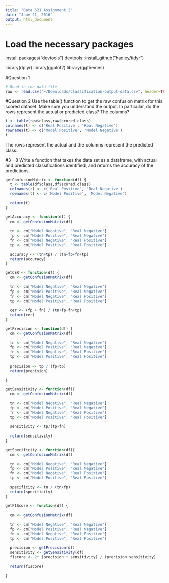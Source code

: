 ```yaml
---
title: "Data 621 Assignment 2"
date: "June 21, 2016"
output: html_document
---
```

# Load the necessary packages
install.packages("devtools")
devtools::install_github("hadley/tidyr")

library(dplyr)
library(ggplot2)
library(ggthemes)

#Question 1
```r
# Read in the data file
raw <- read.csv("~/Downloads/classification-output-data.csv", header=TRUE, stringsAsFactors=FALSE, fileEncoding="latin1")
```

#Question 2
Use the table() function to get the raw confusion matrix for this scored dataset. Make sure you understand the output. In particular, do the rows represent the actual or predicted class? The columns?

```r
t <- table(raw$class,raw$scored.class)
colnames(t) <- c('Real Positive', 'Real Negative')
rownames(t) <- c('Model Positive', 'Model Negative')
t
```

The rows represent the actual and the columns represent the predicted class.

#3 - 8
Write a function that takes the data set as a dataframe, with actual and predicted classifications identified,
and returns the accuracy of the predictions.

```r
getConfusionMatrix <- function(df) {
  t <- table(df$class,df$scored.class)
  colnames(t) <- c('Real Positive', 'Real Negative')
  rownames(t) <- c('Model Positive', 'Model Negative')
  
  return(t)
}

getAccuracy <- function(df) {
  cm <- getConfusionMatrix(df)
  
  tn <- cm["Model Negative", "Real Negative"]
  fp <- cm["Model Positive", "Real Negative"]
  fn <- cm["Model Negative", "Real Positive"]
  tp <- cm["Model Positive", "Real Positive"]
  
  accuracy <- (tn+tp) / (tn+fp+fn+tp)
  return(accuracy)
}

getCER <- function(df) {
  cm <- getConfusionMatrix(df)
  
  tn <- cm["Model Negative", "Real Negative"]
  fp <- cm["Model Positive", "Real Negative"]
  fn <- cm["Model Negative", "Real Positive"]
  tp <- cm["Model Positive", "Real Positive"]
  
  cer <- (fp + fn) / (tn+fp+fn+tp)
  return(cer)
}

getPrecision <- function(df) {
  cm <- getConfusionMatrix(df)
  
  tn <- cm["Model Negative", "Real Negative"]
  fp <- cm["Model Positive", "Real Negative"]
  fn <- cm["Model Negative", "Real Positive"]
  tp <- cm["Model Positive", "Real Positive"]
  
  precision <- tp / (fp+tp)
  return(precision)
  
}

getSensitivity <- function(df){
  cm <- getConfusionMatrix(df)
  
  tn <- cm["Model Negative", "Real Negative"]
  fp <- cm["Model Positive", "Real Negative"]
  fn <- cm["Model Negative", "Real Positive"]
  tp <- cm["Model Positive", "Real Positive"]
  
  sensitivity <- tp/(tp+fn)
  
  return(sensitivity)
}

getSpecificity <- function(df){
  cm <- getConfusionMatrix(df)
  
  tn <- cm["Model Negative", "Real Negative"]
  fp <- cm["Model Positive", "Real Negative"]
  fn <- cm["Model Negative", "Real Positive"]
  tp <- cm["Model Positive", "Real Positive"]
  
  specificity <- tn / (tn+fp) 
  return(specificity)
}

getF1Score <- function(df) {
  
  cm <- getConfusionMatrix(df)
  
  tn <- cm["Model Negative", "Real Negative"]
  fp <- cm["Model Positive", "Real Negative"]
  fn <- cm["Model Negative", "Real Positive"]
  tp <- cm["Model Positive", "Real Positive"]
  
  precision <- getPrecision(df)
  sensitivity <- getSensitivity(df)
  f1score <- 2* (precision * sensitivity) / (precision+sensitivity)
  
  return(f1score)
  
}

```
